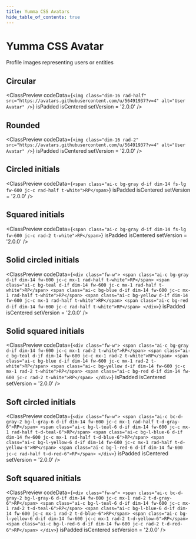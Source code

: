 ```yaml
---
title: Yumma CSS Avatars
hide_table_of_contents: true
---
```



# Yumma CSS Avatar

Profile images representing users or entities

## Circular

<ClassPreview
  codeData={`<img class="dim-16 rad-half" src="https://avatars.githubusercontent.com/u/56491937?v=4" alt="User Avatar" />`}
  isPadded
  isCentered
  setVersion = '2.0.0' 
/>

## Rounded

<ClassPreview
  codeData={`<img class="dim-16 rad-2" src="https://avatars.githubusercontent.com/u/56491937?v=4" alt="User Avatar" />`}
  isPadded
  isCentered
  setVersion = '2.0.0' 
/>

## Circled initials

<ClassPreview
  codeData={`<span class="ai-c bg-gray d-if dim-14 fs-lg fw-600 jc-c rad-half t-white">RP</span>`}
  isPadded
  isCentered
  setVersion = '2.0.0' 
/>

## Squared initials

<ClassPreview
  codeData={`<span class="ai-c bg-gray d-if dim-14 fs-lg fw-600 jc-c rad-2 t-white">RP</span>`}
  isPadded
  isCentered
  setVersion = '2.0.0' 
/>

## Solid circled initials

<ClassPreview
  codeData={`<div class="fw-w">
    <span class="ai-c bg-gray d-if dim-14 fw-600 jc-c mx-1 rad-half t-white">RP</span>
      <span class="ai-c bg-teal d-if dim-14 fw-600 jc-c mx-1 rad-half t-white">RP</span>
      <span class="ai-c bg-blue d-if dim-14 fw-600 jc-c mx-1 rad-half t-white">RP</span>
      <span class="ai-c bg-yellow d-if dim-14 fw-600 jc-c mx-1 rad-half t-white">RP</span>
      <span class="ai-c bg-red d-if dim-14 fw-600 jc-c rad-half t-white">RP</span>
    </div>`}
  isPadded
  isCentered
  setVersion = '2.0.0' 
/>

## Solid squared initials

<ClassPreview
  codeData={`<div class="fw-w">
    <span class="ai-c bg-gray d-if dim-14 fw-600 jc-c mx-1 rad-2 t-white">RP</span>
      <span class="ai-c bg-teal d-if dim-14 fw-600 jc-c mx-1 rad-2 t-white">RP</span>
      <span class="ai-c bg-blue d-if dim-14 fw-600 jc-c mx-1 rad-2 t-white">RP</span>
      <span class="ai-c bg-yellow d-if dim-14 fw-600 jc-c mx-1 rad-2 t-white">RP</span>
      <span class="ai-c bg-red d-if dim-14 fw-600 jc-c rad-2 t-white">RP</span>
    </div>`}
  isPadded
  isCentered
  setVersion = '2.0.0' 
/>

## Soft circled initials

<ClassPreview
  codeData={`<div class="fw-w">
    <span class="ai-c bc-d-gray-2 bg-l-gray-6 d-if dim-14 fw-600 jc-c mx-1 rad-half t-d-gray-6">RP</span>
      <span class="ai-c bg-l-teal-6 d-if dim-14 fw-600 jc-c mx-1 rad-half t-d-teal-6">RP</span>
      <span class="ai-c bg-l-blue-6 d-if dim-14 fw-600 jc-c mx-1 rad-half t-d-blue-6">RP</span>
      <span class="ai-c bg-l-yellow-6 d-if dim-14 fw-600 jc-c mx-1 rad-half t-d-yellow-6">RP</span>
      <span class="ai-c bg-l-red-6 d-if dim-14 fw-600 jc-c rad-half t-d-red-6">RP</span>
    </div>`}
  isPadded
  isCentered
  setVersion = '2.0.0' 
/>

## Soft squared initials

<ClassPreview
  codeData={`<div class="fw-w">
    <span class="ai-c bc-d-gray-2 bg-l-gray-6 d-if dim-14 fw-600 jc-c mx-1 rad-2 t-d-gray-6">RP</span>
      <span class="ai-c bg-l-teal-6 d-if dim-14 fw-600 jc-c mx-1 rad-2 t-d-teal-6">RP</span>
      <span class="ai-c bg-l-blue-6 d-if dim-14 fw-600 jc-c mx-1 rad-2 t-d-blue-6">RP</span>
      <span class="ai-c bg-l-yellow-6 d-if dim-14 fw-600 jc-c mx-1 rad-2 t-d-yellow-6">RP</span>
      <span class="ai-c bg-l-red-6 d-if dim-14 fw-600 jc-c rad-2 t-d-red-6">RP</span>
    </div>`}
  isPadded
  isCentered
  setVersion = '2.0.0' 
/>